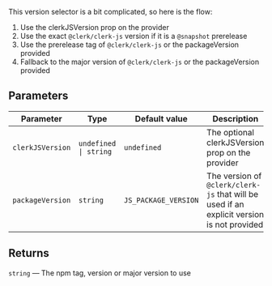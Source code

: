 This version selector is a bit complicated, so here is the flow:

1. Use the clerkJSVersion prop on the provider
2. Use the exact `@clerk/clerk-js` version if it is a `@snapshot` prerelease
3. Use the prerelease tag of `@clerk/clerk-js` or the packageVersion provided
4. Fallback to the major version of `@clerk/clerk-js` or the packageVersion provided

## Parameters

| Parameter        | Type                             | Default value        | Description                                                                               |
| ---------------- | -------------------------------- | -------------------- | ----------------------------------------------------------------------------------------- |
| `clerkJSVersion` | <code>undefined \| string</code> | `undefined`          | The optional clerkJSVersion prop on the provider                                          |
| `packageVersion` | `string`                         | `JS_PACKAGE_VERSION` | The version of `@clerk/clerk-js` that will be used if an explicit version is not provided |

## Returns

`string` — The npm tag, version or major version to use
